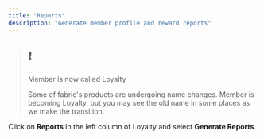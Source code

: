 ```yaml
---
title: "Reports"
description: "Generate member profile and reward reports"
---
```


> ## ❗️
> 
> Member is now called Loyalty
> 
> Some of fabric's products are undergoing name changes. Member is becoming Loyalty, but you may see the old name in some places as we make the transition.

Click on **Reports** in the left column of Loyalty and select **Generate Reports**.